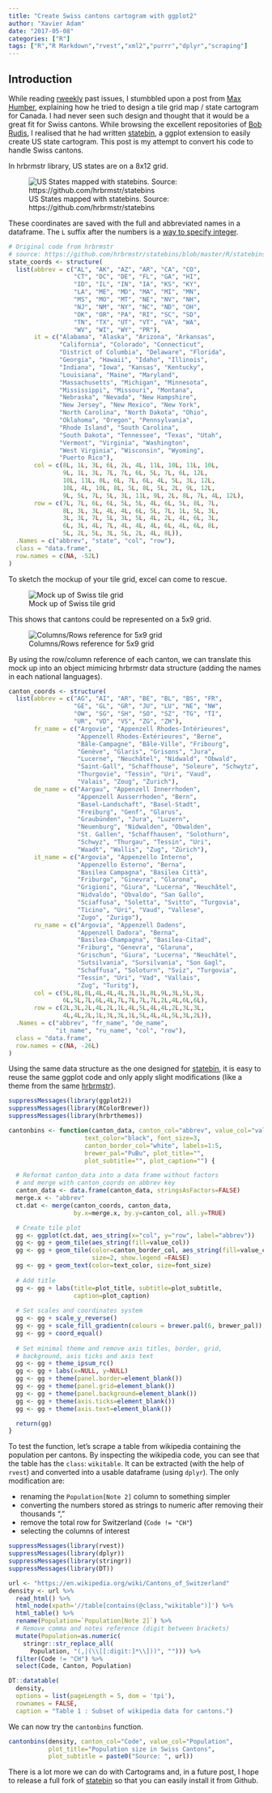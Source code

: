 ```yaml
---
title: "Create Swiss cantons cartogram with ggplot2"
author: "Xavier Adam"
date: "2017-05-08"
categories: ["R"]
tags: ["R","R Markdown","rvest","xml2","purrr","dplyr","scraping"]
---    
```


## Introduction

While reading [rweekly](www.rweekly.org) past issues, I stumbbled upon a post from [Max Humber](http://maxhumber.com/2017/02/15/tile_canada.html), explaining how he tried to design a tile grid map / state cartogram for Canada. I had never seen such design and thought that it would be a great fit for Swiss cantons. While browsing the excellent repositories of [Bob Rudis](https://github.com/hrbrmstr), I realised that he had written [statebin](https://github.com/hrbrmstr/statebins), a ggplot extension to easily create US state cartogram. This post is my attempt to convert his code to handle Swiss cantons. 

In hrbrmstr library, US states are on a 8x12 grid.

![US States mapped with statebins. Source: https://github.com/hrbrmstr/statebins](/img/1705081-cantonbins-scrsh-hrbrmstr-statesbin.png)

These coordinates are saved with the full and abbreviated names in a dataframe. The `L` suffix after the numbers is a [way to specify integer](http://stackoverflow.com/questions/24350733/why-would-r-use-the-l-suffix-to-denote-an-integer).

```r
# Original code from hrbrmstr
# source: https://github.com/hrbrmstr/statebins/blob/master/R/statebins.R
state_coords <- structure(
  list(abbrev = c("AL", "AK", "AZ", "AR", "CA", "CO",
                  "CT", "DC", "DE", "FL", "GA", "HI",
                  "ID", "IL", "IN", "IA", "KS", "KY", 
                  "LA", "ME", "MD", "MA", "MI", "MN",
                  "MS", "MO", "MT", "NE", "NV", "NH", 
                  "NJ", "NM", "NY", "NC", "ND", "OH", 
                  "OK", "OR", "PA", "RI", "SC", "SD", 
                  "TN", "TX", "UT", "VT", "VA", "WA", 
                  "WV", "WI", "WY", "PR"),
       it = c("Alabama", "Alaska", "Arizona", "Arkansas",
              "California", "Colorado", "Connecticut", 
              "District of Columbia", "Delaware", "Florida", 
              "Georgia", "Hawaii", "Idaho", "Illinois", 
              "Indiana", "Iowa", "Kansas", "Kentucky", 
              "Louisiana", "Maine", "Maryland", 
              "Massachusetts", "Michigan", "Minnesota", 
              "Mississippi", "Missouri", "Montana", 
              "Nebraska", "Nevada", "New Hampshire",
              "New Jersey", "New Mexico", "New York",
              "North Carolina", "North Dakota", "Ohio",
              "Oklahoma", "Oregon", "Pennsylvania",
              "Rhode Island", "South Carolina",
              "South Dakota", "Tennessee", "Texas", "Utah",
              "Vermont", "Virginia", "Washington",
              "West Virginia", "Wisconsin", "Wyoming",
              "Puerto Rico"),
       col = c(8L, 1L, 3L, 6L, 2L, 4L, 11L, 10L, 11L, 10L,
               9L, 1L, 3L, 7L, 7L, 6L, 5L, 7L, 6L, 12L,
               10L, 11L, 8L, 6L, 7L, 6L, 4L, 5L, 3L, 12L,
               10L, 4L, 10L, 8L, 5L, 8L, 5L, 2L, 9L, 12L,
               9L, 5L, 7L, 5L, 3L, 11L, 9L, 2L, 8L, 7L, 4L, 12L),
       row = c(7L, 7L, 6L, 6L, 5L, 5L, 4L, 6L, 5L, 8L, 7L,
               8L, 3L, 3L, 4L, 4L, 6L, 5L, 7L, 1L, 5L, 3L,
               3L, 3L, 7L, 5L, 3L, 5L, 4L, 2L, 4L, 6L, 3L, 
               6L, 3L, 4L, 7L, 4L, 4L, 4L, 6L, 4L, 6L, 8L,
               5L, 2L, 5L, 3L, 5L, 2L, 4L, 8L)),
  .Names = c("abbrev", "state", "col", "row"),
  class = "data.frame", 
  row.names = c(NA, -52L)
)
```

To sketch the mockup of your tile grid, excel can come to rescue.

![Mock up of Swiss tile grid](/img/1705081-cantonbins-scrsh-excel.png)

This shows that cantons could be represented on a 5x9 grid.

![Columns/Rows reference for 5x9 grid](/img/1705081-cantonbins-scrsh-excel-2.png)

By using the row/column reference of each canton, we can translate this mock up into an object mimicing hrbrmstr data structure (adding the names in each national languages).

```r
canton_coords <- structure(
  list(abbrev = c("AG", "AI", "AR", "BE", "BL", "BS", "FR",
                  "GE", "GL", "GR", "JU", "LU", "NE", "NW",
                  "OW", "SG", "SH", "SO", "SZ", "TG", "TI",
                  "UR", "VD", "VS", "ZG", "ZH"),
       fr_name = c("Argovie", "Appenzell Rhodes-Intérieures",
                   "Appenzell Rhodes-Extérieures", "Berne",
                   "Bâle-Campagne", "Bâle-Ville", "Fribourg",
                   "Genève", "Glaris", "Grisons", "Jura",
                   "Lucerne", "Neuchâtel", "Nidwald", "Obwald",
                   "Saint-Gall", "Schaffhouse", "Soleure", "Schwytz",
                   "Thurgovie", "Tessin", "Uri", "Vaud",
                   "Valais", "Zoug", "Zurich"),
       de_name = c("Aargau", "Appenzell Innerrhoden",
                   "Appenzell Ausserrhoden", "Bern", 
                   "Basel-Landschaft", "Basel-Stadt",
                   "Freiburg", "Genf", "Glarus",
                   "Graubünden", "Jura", "Luzern",
                   "Neuenburg", "Nidwalden", "Obwalden",
                   "St. Gallen", "Schaffhausen", "Solothurn",
                   "Schwyz", "Thurgau", "Tessin", "Uri",
                   "Waadt", "Wallis", "Zug", "Zürich"),
       it_name = c("Argovia", "Appenzello Interno",
                   "Appenzello Esterno", "Berna",
                   "Basilea Campagna", "Basilea Città",
                   "Friburgo", "Ginevra", "Glarona",
                   "Grigioni", "Giura", "Lucerna", "Neuchâtel",
                   "Nidvaldo", "Obvaldo", "San Gallo",
                   "Sciaffusa", "Soletta", "Svitto", "Turgovia",
                   "Ticino", "Uri", "Vaud", "Vallese",
                   "Zugo", "Zurigo"), 
       ru_name = c("Argovia", "Appenzell Dadens",
                   "Appenzell Dadora", "Berna",
                   "Basilea-Champagna", "Basilea-Citad",
                   "Friburg", "Genevra", "Glaruna",
                   "Grischun", "Giura", "Lucerna", "Neuchâtel",
                   "Sutsilvania", "Sursilvania", "Son Gagl",
                   "Schaffusa", "Soloturn", "Sviz", "Turgovia",
                   "Tessin", "Uri", "Vad", "Vallais",
                   "Zug", "Turitg"),
       col = c(5L,8L,8L,4L,4L,4L,3L,1L,8L,9L,3L,5L,3L,
               6L,5L,7L,6L,4L,7L,7L,7L,7L,2L,4L,6L,6L),
       row = c(2L,3L,2L,4L,2L,1L,4L,5L,4L,4L,2L,3L,3L,
               4L,4L,2L,1L,3L,3L,1L,5L,4L,4L,5L,3L,2L)),
  .Names = c("abbrev", "fr_name", "de_name",
             "it_name", "ru_name", "col", "row"),
  class = "data.frame",
  row.names = c(NA, -26L)
)
```

Using the same data structure as the one designed for [statebin](https://github.com/hrbrmstr/statebins), it is easy to reuse the same ggplot code and only apply slight modifications (like a theme from the same [hrbrmstr](https://github.com/hrbrmstr/hrbrthemes)).

```r
suppressMessages(library(ggplot2))
suppressMessages(library(RColorBrewer))
suppressMessages(library(hrbrthemes))

cantonbins <- function(canton_data, canton_col="abbrev", value_col="value",
                     text_color="black", font_size=3,
                     canton_border_col="white", labels=1:5,
                     brewer_pal="PuBu", plot_title="",
                     plot_subtitle="", plot_caption="") {

  # Reformat canton_data into a data frame without factors
  # and merge with canton_coords on abbrev key
  canton_data <- data.frame(canton_data, stringsAsFactors=FALSE)
  merge.x <- "abbrev"
  ct.dat <- merge(canton_coords, canton_data,
                  by.x=merge.x, by.y=canton_col, all.y=TRUE)

  # Create tile plot
  gg <- ggplot(ct.dat, aes_string(x="col", y="row", label="abbrev"))
  gg <- gg + geom_tile(aes_string(fill=value_col))
  gg <- gg + geom_tile(color=canton_border_col, aes_string(fill=value_col),
                       size=2, show.legend =FALSE)
  gg <- gg + geom_text(color=text_color, size=font_size)
  
  # Add title
  gg <- gg + labs(title=plot_title, subtitle=plot_subtitle,
                  caption=plot_caption)
  
  # Set scales and coordinates system
  gg <- gg + scale_y_reverse()
  gg <- gg + scale_fill_gradientn(colours = brewer.pal(6, brewer_pal))
  gg <- gg + coord_equal()
  
  # Set minimal theme and remove axis titles, border, grid, 
  # background, axis ticks and axis text
  gg <- gg + theme_ipsum_rc()
  gg <- gg + labs(x=NULL, y=NULL)
  gg <- gg + theme(panel.border=element_blank())
  gg <- gg + theme(panel.grid=element_blank())
  gg <- gg + theme(panel.background=element_blank())
  gg <- gg + theme(axis.ticks=element_blank())
  gg <- gg + theme(axis.text=element_blank())

  return(gg)
}
```

To test the function, let's scrape a table from wikipedia containing the population per cantons. By inspecting the wikipedia code, you can see that the table has the `class`: `wikitable`. It can be extracted (with the help of `rvest`) and converted into a usable dataframe (using `dplyr`). The only modification are:

- renaming the `Population[Note 2]` column to something simpler
- converting the numbers stored as strings to numeric after removing their thousands ","
- remove the total row for Switzerland (`Code != "CH"`)
- selecting the columns of interest

```r
suppressMessages(library(rvest))
suppressMessages(library(dplyr))
suppressMessages(library(stringr))
suppressMessages(library(DT))

url <- "https://en.wikipedia.org/wiki/Cantons_of_Switzerland"
density <- url %>%
  read_html() %>%
  html_node(xpath='//table[contains(@class,"wikitable")]') %>%
  html_table() %>%
  rename(Population=`Population[Note 2]`) %>%
  # Remove comma and notes reference (digit between brackets)
  mutate(Population=as.numeric(
    stringr::str_replace_all(
      Population, "(,|(\\[[:digit:]*\\]))", ""))) %>%
  filter(Code != "CH") %>%
  select(Code, Canton, Population)

DT::datatable(
  density,
  options = list(pageLength = 5, dom = 'tpi'),
  rownames = FALSE,
  caption = "Table 1 : Subset of wikipedia data for cantons.")
```

We can now try the `cantonbins` function.

```r
cantonbins(density, canton_col="Code", value_col="Population",
           plot_title="Population size in Swiss Cantons",
           plot_subtitle = paste0("Source: ", url))
```

There is a lot more we can do with Cartograms and, in a future post, I hope to release a full fork of [statebin](https://github.com/hrbrmstr/statebins) so that you can easily install it from Github.